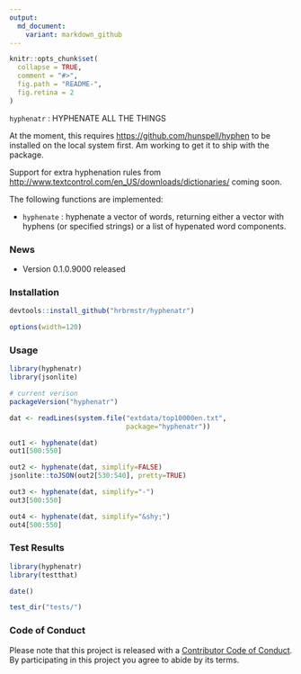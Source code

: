 ```yaml
---
output:
  md_document:
    variant: markdown_github
---
```


<!-- README.md is generated from README.Rmd. Please edit that file -->

```r
knitr::opts_chunk$set(
  collapse = TRUE,
  comment = "#>",
  fig.path = "README-",
  fig.retina = 2
)
```

`hyphenatr` : HYPHENATE ALL THE THINGS

At the moment, this requires <https://github.com/hunspell/hyphen> to  be installed on the local system first. Am working to get it to ship with the package.

Support for extra hyphenation rules from <http://www.textcontrol.com/en_US/downloads/dictionaries/> coming soon.

The following functions are implemented:

- `hyphenate` : hyphenate a vector of words, returning either a vector with hyphens (or specified strings) or a list of hypenated word components.

### News

- Version 0.1.0.9000 released

### Installation

```r
devtools::install_github("hrbrmstr/hyphenatr")
```

```r
options(width=120)
```

### Usage

```r
library(hyphenatr)
library(jsonlite)

# current verison
packageVersion("hyphenatr")

dat <- readLines(system.file("extdata/top10000en.txt",
                             package="hyphenatr"))

out1 <- hyphenate(dat)
out1[500:550]

out2 <- hyphenate(dat, simplify=FALSE)
jsonlite::toJSON(out2[530:540], pretty=TRUE)

out3 <- hyphenate(dat, simplify="-")
out3[500:550]

out4 <- hyphenate(dat, simplify="&shy;")
out4[500:550]
```

### Test Results

```r
library(hyphenatr)
library(testthat)

date()

test_dir("tests/")
```

### Code of Conduct

Please note that this project is released with a [Contributor Code of Conduct](CONDUCT.md). 
By participating in this project you agree to abide by its terms.
